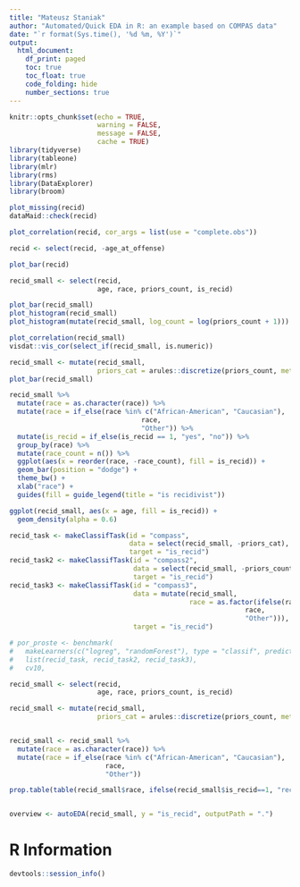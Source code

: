 ```yaml
---
title: "Mateusz Staniak"
author: "Automated/Quick EDA in R: an example based on COMPAS data"
date: "`r format(Sys.time(), '%d %m, %Y')`"
output:
  html_document:
    df_print: paged
    toc: true
    toc_float: true
    code_folding: hide
    number_sections: true
---
```


```r
knitr::opts_chunk$set(echo = TRUE,
                      warning = FALSE,
                      message = FALSE,
                      cache = TRUE)
library(tidyverse)
library(tableone)
library(mlr)
library(rms)
library(DataExplorer)
library(broom)
```

```r
plot_missing(recid)
dataMaid::check(recid)

plot_correlation(recid, cor_args = list(use = "complete.obs"))

recid <- select(recid, -age_at_offense)

plot_bar(recid)

recid_small <- select(recid,
                      age, race, priors_count, is_recid)

plot_bar(recid_small)
plot_histogram(recid_small)
plot_histogram(mutate(recid_small, log_count = log(priors_count + 1)))

plot_correlation(recid_small)
visdat::vis_cor(select_if(recid_small, is.numeric))

recid_small <- mutate(recid_small,
                      priors_cat = arules::discretize(priors_count, method = "cluster"))
plot_bar(recid_small)

recid_small %>%
  mutate(race = as.character(race)) %>%
  mutate(race = if_else(race %in% c("African-American", "Caucasian"),
                                 race,
                                 "Other")) %>%
  mutate(is_recid = if_else(is_recid == 1, "yes", "no")) %>%
  group_by(race) %>%
  mutate(race_count = n()) %>%
  ggplot(aes(x = reorder(race, -race_count), fill = is_recid)) +
  geom_bar(position = "dodge") +
  theme_bw() +
  xlab("race") +
  guides(fill = guide_legend(title = "is recidivist"))

ggplot(recid_small, aes(x = age, fill = is_recid)) +
  geom_density(alpha = 0.6)

recid_task <- makeClassifTask(id = "compass",
                              data = select(recid_small, -priors_cat),
                              target = "is_recid")
recid_task2 <- makeClassifTask(id = "compass2",
                               data = select(recid_small, -priors_count),
                               target = "is_recid")
recid_task3 <- makeClassifTask(id = "compass3",
                               data = mutate(recid_small,
                                             race = as.factor(ifelse(race %in% c("African-American", "Caucasian"),
                                                           race,
                                                           "Other"))),
                               target = "is_recid")

# por_proste <- benchmark(
#   makeLearners(c("logreg", "randomForest"), type = "classif", predict.type = "prob"),
#   list(recid_task, recid_task2, recid_task3),
#   cv10, 
```

```r

recid_small <- select(recid,
                      age, race, priors_count, is_recid)

recid_small <- mutate(recid_small,
                      priors_cat = arules::discretize(priors_count, method = "cluster"))


recid_small <- recid_small %>%
  mutate(race = as.character(race)) %>%
  mutate(race = if_else(race %in% c("African-American", "Caucasian"),
                        race,
                        "Other")) 

prop.table(table(recid_small$race, ifelse(recid_small$is_recid==1, "recydywa", "nie")), margin = 1)


overview <- autoEDA(recid_small, y = "is_recid", outputPath = ".")
```

# R Information

```r
devtools::session_info()
```

